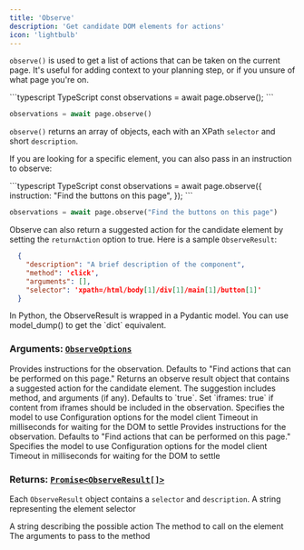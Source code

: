 ```yaml
---
title: 'Observe'
description: 'Get candidate DOM elements for actions'
icon: 'lightbulb'
---
```


`observe()` is used to get a list of actions that can be taken on the current page. It's useful for adding context to your planning step, or if you unsure of what page you're on.

<CodeGroup>
```typescript TypeScript
const observations = await page.observe();
```

```python Python
observations = await page.observe()
```
</CodeGroup>

`observe()` returns an array of objects, each with an XPath `selector` and short `description`.

If you are looking for a specific element, you can also pass in an instruction to observe:

<CodeGroup>
```typescript TypeScript
const observations = await page.observe({
  instruction: "Find the buttons on this page",
});
```

```python Python
observations = await page.observe("Find the buttons on this page")
```
</CodeGroup>

Observe can also return a suggested action for the candidate element by setting the `returnAction` option to true. Here is a sample `ObserveResult`:
```json
  {
    "description": "A brief description of the component",
    "method": 'click',
    "arguments": [],
    "selector": 'xpath=/html/body[1]/div[1]/main[1]/button[1]'
  }
```

<Note>
In Python, the ObserveResult is wrapped in a Pydantic model. You can use model_dump() to get the `dict` equivalent.
</Note>

### **Arguments:** [`ObserveOptions`](https://github.com/browserbase/stagehand/blob/main/types/stagehand.ts)
<Tabs>
<Tab title="TypeScript">

  <ParamField path="instruction" type="string" optional>
    Provides instructions for the observation. Defaults to "Find actions that can be performed on this page."
  </ParamField>

  <ParamField path="returnAction" type="boolean" optional>
    Returns an observe result object that contains a suggested action for the candidate element. The suggestion includes method, and arguments (if any). Defaults to `true`.
  </ParamField>

  <ParamField path="iframes" type="boolean" optional>
    Set `iframes: true` if content from iframes should be included in the observation.
  </ParamField>

  <ParamField path="modelName" type="AvailableModel" optional>
    Specifies the model to use
  </ParamField>

  <ParamField path="modelClientOptions" type="object" optional>
    Configuration options for the model client
  </ParamField>

  <ParamField path="domSettleTimeoutMs" type="number" optional>
    Timeout in milliseconds for waiting for the DOM to settle
  </ParamField>
</Tab>

<Tab title="Python">
  <ParamField path="instruction" type="string" optional>
    Provides instructions for the observation. Defaults to "Find actions that can be performed on this page."
  </ParamField>

  <ParamField path="model_name" type="AvailableModel" optional>
    Specifies the model to use
  </ParamField>

  <ParamField path="model_client_options" type="object" optional>
    Configuration options for the model client
  </ParamField>

  <ParamField path="dom_settle_timeout_ms" type="number" optional>
    Timeout in milliseconds for waiting for the DOM to settle
  </ParamField>
</Tab>
</Tabs>

### **Returns:** [`Promise<ObserveResult[]>`](https://github.com/browserbase/stagehand/blob/main/types/stagehand.ts)

Each `ObserveResult` object contains a `selector` and `description`.
  <ParamField path="selector" type="string" required>
    A string representing the element selector
  </ParamField>

  <ParamField path="description" type="string" required>
    A string describing the possible action
  </ParamField>

  <ParamField path="method" type="string" optional>
    The method to call on the element
  </ParamField>

  <ParamField path="arguments" type="object" optional>
    The arguments to pass to the method
  </ParamField>

